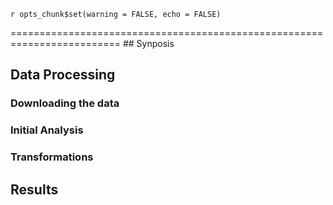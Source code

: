 `r opts_chunk$set(warning = FALSE, echo = FALSE)`

=========================================================================
## Synposis

## Data Processing

### Downloading the data

### Initial Analysis

### Transformations

## Results